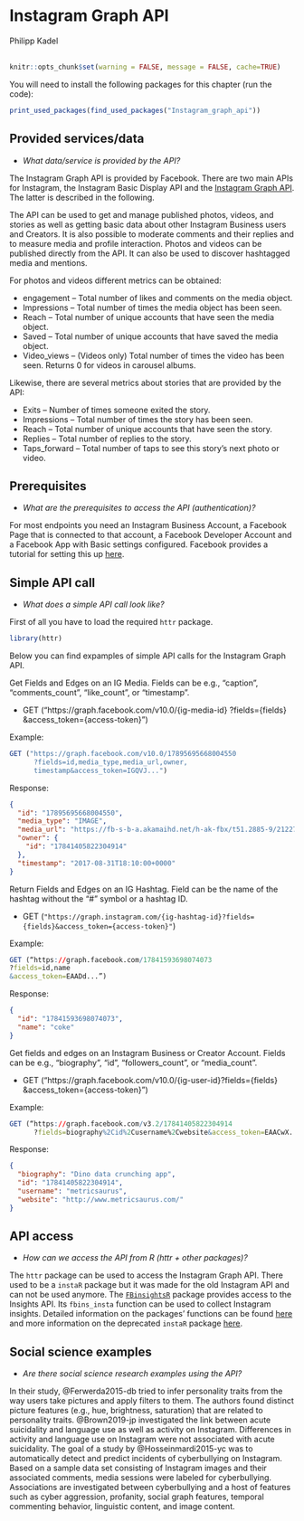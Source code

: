 
# Instagram Graph API
<chauthors>Philipp Kadel</chauthors>
<br><br>

```r
knitr::opts_chunk$set(warning = FALSE, message = FALSE, cache=TRUE)
```

You will need to install the following packages for this chapter (run the code):

```r
print_used_packages(find_used_packages("Instagram_graph_api"))
```

## Provided services/data

* *What data/service is provided by the API?*

The Instagram Graph API is provided by Facebook. There are two main APIs for Instagram, the Instagram Basic Display API and the [Instagram Graph API]("https://developers.facebook.com/docs/instagram-api?locale=en_US"). The latter is described in the following.

The API can be used to get and manage published photos, videos, and stories as well as getting basic data about other Instagram Business users and Creators. It is also possible to moderate comments and their replies and to measure media and profile interaction. Photos and videos can be published directly from the API. It can also be used to discover hashtagged media and mentions.

For photos and videos different metrics can be obtained:

* engagement	– Total number of likes and comments on the media object.
* Impressions – Total number of times the media object has been seen.
* Reach – Total number of unique accounts that have seen the media object.
* Saved – Total number of unique accounts that have saved the media object.
* Video_views – (Videos only) Total number of times the video has been seen. Returns 0 for videos in carousel albums.

Likewise, there are several metrics about stories that are provided by the API:

* Exits – Number of times someone exited the story.
* Impressions – Total number of times the story has been seen.
* Reach – Total number of unique accounts that have seen the story.
* Replies	 – Total number of replies to the story.
* Taps_forward – Total number of taps to see this story’s next photo or video.

## Prerequisites
* *What are the prerequisites to access the API (authentication)? *

For most endpoints you need an Instagram Business Account, a Facebook Page that is connected to that account, a Facebook Developer Account and a Facebook App with Basic settings configured. Facebook provides a tutorial for setting this up [here]("https://developers.facebook.com/docs/instagram-api/getting-started").


## Simple API call
* *What does a simple API call look like?*

First of all you have to load the required `httr` package.
```r
library(httr)
```

Below you can find expamples of simple API calls for the Instagram Graph API.

Get Fields and Edges on an IG Media. Fields can be e.g., “caption”, “comments_count”, “like_count”, or “timestamp”.

* GET (“https://graph.facebook.com/v10.0/{ig-media-id} ?fields={fields} &access_token={access-token}”)

Example:

```r
GET ("https://graph.facebook.com/v10.0/17895695668004550
      ?fields=id,media_type,media_url,owner,
      timestamp&access_token=IGQVJ...")
```

Response:

```json
{
  "id": "17895695668004550",
  "media_type": "IMAGE",
  "media_url": "https://fb-s-b-a.akamaihd.net/h-ak-fbx/t51.2885-9/21227247_1640962412602631_3222510491855224832_n.jpg?_nc_log=1",
  "owner": {
    "id": "17841405822304914"
  },
  "timestamp": "2017-08-31T18:10:00+0000"
}
```


Return Fields and Edges on an IG Hashtag. Field can be the name of the hashtag without the "\#" symbol or a hashtag ID.

* GET (`"https://graph.instagram.com/{ig-hashtag-id}?fields={fields}&access_token={access-token}"`)

Example:

```r
GET (“https://graph.facebook.com/17841593698074073
?fields=id,name
&access_token=EAADd...”)
```

Response:

```json
{
  "id": "17841593698074073",
  "name": "coke"
}
```

Get fields and edges on an Instagram Business or Creator Account. Fields can be e.g., “biography”, “id”, “followers_count”, or “media_count”.

* GET (“https://graph.facebook.com/v10.0/{ig-user-id}?fields={fields} &access_token={access-token}”)

Example:

```r
GET (“https://graph.facebook.com/v3.2/17841405822304914
      ?fields=biography%2Cid%2Cusername%2Cwebsite&access_token=EAACwX...”)
```

Response:

```json
{
  "biography": "Dino data crunching app",
  "id": "17841405822304914",
  "username": "metricsaurus",
  "website": "http://www.metricsaurus.com/"
}
```

## API access
* *How can we access the API from R (httr + other packages)?*

The `httr` package can be used to access the Instagram Graph API. There used to be a `instaR` package but it was made for the old Instagram API and can not be used anymore. The [`FBinsightsR`]("https://rdrr.io/github/Deducive/FBinsightsR/") package provides access to the Insights API. Its `fbins_insta` function can be used to collect Instagram insights. Detailed information on the packages' functions can be found [here]("https://github.com/Deducive/FBinsightsR/blob/master/R/functions.R") and more information on the deprecated `instaR` package [here]("https://stackoverflow.com/questions/54488186/instagram-api-in-r-deprecated-need-to-use-graph-facebook-com").


## Social science examples
* *Are there social science research examples using the API?*

In their study, @Ferwerda2015-db tried to infer personality traits from the way users take pictures and apply filters to them. The authors found distinct picture features (e.g., hue, brightness, saturation) that are related to personality traits. @Brown2019-jp investigated the link between acute suicidality and language use as well as activity on Instagram. Differences in activity and language use on Instagram were not associated with acute suicidality. The goal of a study by @Hosseinmardi2015-yc was to automatically detect and predict incidents of cyberbullying on Instagram. Based on a sample data set consisting of Instagram images and their associated comments, media sessions were labeled for cyberbullying. Associations are investigated between cyberbullying and a host of features such as cyber aggression, profanity, social graph features, temporal commenting behavior, linguistic content, and image content.


